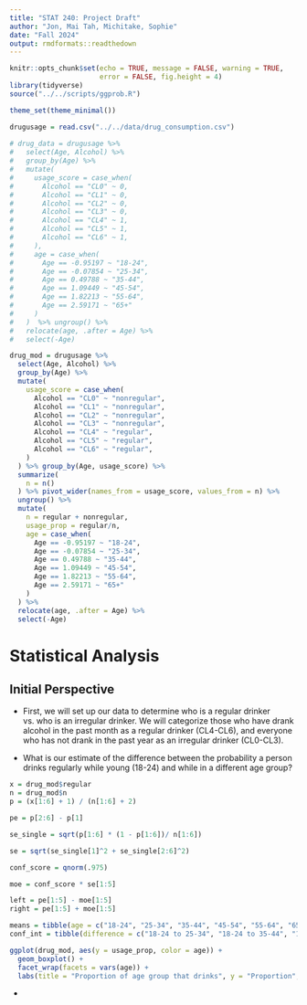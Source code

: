 ```yaml
---
title: "STAT 240: Project Draft"
author: "Jon, Mai Tah, Michitake, Sophie"
date: "Fall 2024"
output: rmdformats::readthedown
---
```


```r
knitr::opts_chunk$set(echo = TRUE, message = FALSE, warning = TRUE,
                      error = FALSE, fig.height = 4)
library(tidyverse)
source("../../scripts/ggprob.R")

theme_set(theme_minimal())

```

```r
drugusage = read.csv("../../data/drug_consumption.csv")
   
# drug_data = drugusage %>%
#   select(Age, Alcohol) %>%
#   group_by(Age) %>% 
#   mutate(
#     usage_score = case_when(
#       Alcohol == "CL0" ~ 0,
#       Alcohol == "CL1" ~ 0,
#       Alcohol == "CL2" ~ 0,
#       Alcohol == "CL3" ~ 0,
#       Alcohol == "CL4" ~ 1,
#       Alcohol == "CL5" ~ 1,
#       Alcohol == "CL6" ~ 1,
#     ),
#     age = case_when(
#       Age == -0.95197 ~ "18-24",
#       Age == -0.07854 ~ "25-34",
#       Age == 0.49788 ~ "35-44",
#       Age == 1.09449 ~ "45-54",
#       Age == 1.82213 ~ "55-64",
#       Age == 2.59171 ~ "65+"
#     )
#   )  %>% ungroup() %>% 
#   relocate(age, .after = Age) %>%
#   select(-Age)

drug_mod = drugusage %>%
  select(Age, Alcohol) %>%
  group_by(Age) %>% 
  mutate(
    usage_score = case_when(
      Alcohol == "CL0" ~ "nonregular",
      Alcohol == "CL1" ~ "nonregular",
      Alcohol == "CL2" ~ "nonregular",
      Alcohol == "CL3" ~ "nonregular",
      Alcohol == "CL4" ~ "regular",
      Alcohol == "CL5" ~ "regular",
      Alcohol == "CL6" ~ "regular",
    )
  ) %>% group_by(Age, usage_score) %>% 
  summarize(
    n = n()
  ) %>% pivot_wider(names_from = usage_score, values_from = n) %>%
  ungroup() %>%
  mutate(
    n = regular + nonregular,
    usage_prop = regular/n,
    age = case_when(
      Age == -0.95197 ~ "18-24",
      Age == -0.07854 ~ "25-34",
      Age == 0.49788 ~ "35-44",
      Age == 1.09449 ~ "45-54",
      Age == 1.82213 ~ "55-64",
      Age == 2.59171 ~ "65+"
    )
  ) %>%
  relocate(age, .after = Age) %>%
  select(-Age)


```


# Statistical Analysis

## Initial Perspective

* First, we will set up our data to determine who is a regular drinker vs. who is an irregular drinker. We will categorize those who have drank alcohol in the past month as a regular drinker (CL4-CL6), and everyone who has not drank in the past year as an irregular drinker (CL0-CL3).

* What is our estimate of the difference between the probability a person drinks regularly while young (18-24) and while in a different age group?

```r
x = drug_mod$regular
n = drug_mod$n
p = (x[1:6] + 1) / (n[1:6] + 2)

pe = p[2:6] - p[1]

se_single = sqrt(p[1:6] * (1 - p[1:6])/ n[1:6])

se = sqrt(se_single[1]^2 + se_single[2:6]^2)

conf_score = qnorm(.975)

moe = conf_score * se[1:5]

left = pe[1:5] - moe[1:5]
right = pe[1:5] + moe[1:5]

means = tibble(age = c("18-24", "25-34", "35-44", "45-54", "55-64", "65+"), x = x, n = n, p = p, se = se_single)
conf_int = tibble(difference = c("18-24 to 25-34", "18-24 to 35-44", "18-24 to 45-54", "18-24 to 55-64", "18-24 to 65+"), left = left, right = right)

ggplot(drug_mod, aes(y = usage_prop, color = age)) +
  geom_boxplot() + 
  facet_wrap(facets = vars(age)) + 
  labs(title = "Proportion of age group that drinks", y = "Proportion", color = "Age group")
```

* 

